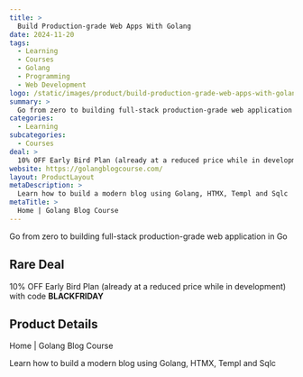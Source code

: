 ```yaml
---
title: >
  Build Production-grade Web Apps With Golang
date: 2024-11-20
tags:
  - Learning
  - Courses
  - Golang
  - Programming
  - Web Development
logo: /static/images/product/build-production-grade-web-apps-with-golang/logo.png
summary: >
  Go from zero to building full-stack production-grade web application in Go
categories:
  - Learning
subcategories:
  - Courses
deal: >
  10% OFF Early Bird Plan (already at a reduced price while in development) with code **BLACKFRIDAY**
website: https://golangblogcourse.com/
layout: ProductLayout
metaDescription: >
  Learn how to build a modern blog using Golang, HTMX, Templ and Sqlc
metaTitle: >
  Home | Golang Blog Course
---
```

Go from zero to building full-stack production-grade web application in Go

## Rare Deal

10% OFF Early Bird Plan (already at a reduced price while in development) with code **BLACKFRIDAY**

## Product Details
Home | Golang Blog Course

Learn how to build a modern blog using Golang, HTMX, Templ and Sqlc
